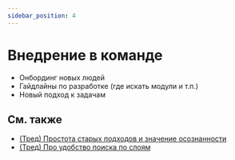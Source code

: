```yaml
---
sidebar_position: 4
---
```



# Внедрение в команде

<WIP ticket="182" />

- Онбординг новых людей
- Гайдлайны по разработке (где искать модули и т.п.)
- Новый подход к задачам

## См. также
- [(Тред) Простота старых подходов и значение осознанности](https://t.me/feature_sliced/3360)
- [(Тред) Про удобство поиска по слоям](https://t.me/feature_sliced/1918)